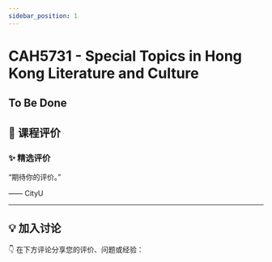```yaml
---
sidebar_position: 1
---
```



# CAH5731 - Special Topics in Hong Kong Literature and Culture

## To Be Done

## **💬 课程评价**

### ✨ **精选评价**
<div className={commentStyles.commentBox}>
    <p className={commentStyles.commentText}>
        “期待你的评价。”
    </p>
    <p className={commentStyles.commentAuthor}>—— CityU</p>
</div>

---

## **💡 加入讨论**

👇 在下方评论分享您的评价、问题或经验：
<Utterances />
